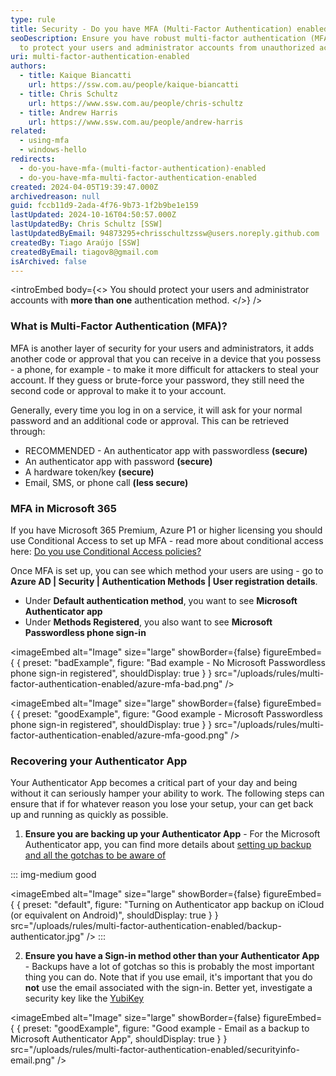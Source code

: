 ```yaml
---
type: rule
title: Security - Do you have MFA (Multi-Factor Authentication) enabled?
seoDescription: Ensure you have robust multi-factor authentication (MFA) enabled
  to protect your users and administrator accounts from unauthorized access.
uri: multi-factor-authentication-enabled
authors:
  - title: Kaique Biancatti
    url: https://ssw.com.au/people/kaique-biancatti
  - title: Chris Schultz
    url: https://www.ssw.com.au/people/chris-schultz
  - title: Andrew Harris
    url: https://www.ssw.com.au/people/andrew-harris
related:
  - using-mfa
  - windows-hello
redirects:
  - do-you-have-mfa-(multi-factor-authentication)-enabled
  - do-you-have-mfa-multi-factor-authentication-enabled
created: 2024-04-05T19:39:47.000Z
archivedreason: null
guid: fccb11d9-2ada-4f76-9b73-1f2b9be1e159
lastUpdated: 2024-10-16T04:50:57.000Z
lastUpdatedBy: Chris Schultz [SSW]
lastUpdatedByEmail: 94873295+chrisschultzssw@users.noreply.github.com
createdBy: Tiago Araújo [SSW]
createdByEmail: tiagov8@gmail.com
isArchived: false
---
```


<introEmbed
  body={<>
You should protect your users and administrator accounts with **more than one** authentication method.
  </>}
/>
### What is Multi-Factor Authentication (MFA)?

MFA is another layer of security for your users and administrators, it adds another code or approval that you can receive in a device that you possess - a phone, for example - to make it more difficult for attackers to steal your account. If they guess or brute-force your password, they still need the second code or approval to make it to your account.

Generally, every time you log in on a service, it will ask for your normal password and an additional code or approval. This can be retrieved through:

- RECOMMENDED - An authenticator app with passwordless **(secure)**
- An authenticator app with password **(secure)**
- A hardware token/key **(secure)**
- Email, SMS, or phone call **(less secure)**

### MFA in Microsoft 365

If you have Microsoft 365 Premium, Azure P1 or higher licensing you should use Conditional Access to set up MFA - read more about conditional access here: [Do you use Conditional Access policies?](/conditional-access-policies)

Once MFA is set up, you can see which method your users are using - go to **Azure AD | Security | Authentication Methods | User registration details**.

- Under **Default authentication method**, you want to see **Microsoft Authenticator app**
- Under **Methods Registered**, you also want to see **Microsoft Passwordless phone sign-in**

<imageEmbed
  alt="Image"
  size="large"
  showBorder={false}
  figureEmbed={ {
    preset: "badExample",
    figure: "Bad example - No Microsoft Passwordless phone sign-in registered",
    shouldDisplay: true
  } }
  src="/uploads/rules/multi-factor-authentication-enabled/azure-mfa-bad.png"
/>

<imageEmbed
  alt="Image"
  size="large"
  showBorder={false}
  figureEmbed={ {
    preset: "goodExample",
    figure: "Good example - Microsoft Passwordless phone sign-in registered",
    shouldDisplay: true
  } }
  src="/uploads/rules/multi-factor-authentication-enabled/azure-mfa-good.png"
/>

### Recovering your Authenticator App

Your Authenticator App becomes a critical part of your day and being without it can seriously hamper your ability to work. The following steps can ensure that if for whatever reason you lose your setup, your can get back up and running as quickly as possible.

1. **Ensure you are backing up your Authenticator App** - For the Microsoft Authenticator app, you can find more details about [setting up backup and all the gotchas to be aware of](https://support.microsoft.com/en-au/account-billing/back-up-and-recover-account-credentials-in-the-authenticator-app-bb939936-7a8d-4e88-bc43-49bc1a700a40)

::: img-medium good

<imageEmbed
  alt="Image"
  size="large"
  showBorder={false}
  figureEmbed={ {
    preset: "default",
    figure: "Turning on Authenticator app backup on iCloud (or equivalent on Android)",
    shouldDisplay: true
  } }
  src="/uploads/rules/multi-factor-authentication-enabled/backup-authenticator.jpg"
/>
:::

2. **Ensure you have a Sign-in method other than your Authenticator App** - Backups have a lot of gotchas so this is probably the most important thing you can do. Note that if you use email, it's important that you do **not** use the email associated with the sign-in. Better yet, investigate a security key like the [YubiKey](https://www.yubico.com/au/product/yubikey-5-series/yubikey-5-nfc/)

<imageEmbed
  alt="Image"
  size="large"
  showBorder={false}
  figureEmbed={ {
    preset: "goodExample",
    figure: "Good example - Email as a backup to Microsoft Authenticator App",
    shouldDisplay: true
  } }
  src="/uploads/rules/multi-factor-authentication-enabled/securityinfo-email.png"
/>
